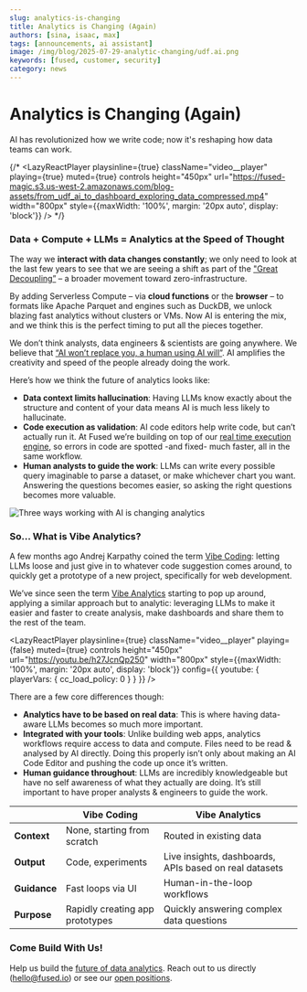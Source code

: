 ```yaml
---
slug: analytics-is-changing
title: Analytics is Changing (Again)
authors: [sina, isaac, max]
tags: [announcements, ai assistant]
image: /img/blog/2025-07-29-analytic-changing/udf.ai.png
keywords: [fused, customer, security]
category: news
---
```


# Analytics is Changing (Again)

AI has revolutionized how we write code; now it's reshaping how data teams can work.


{/* <LazyReactPlayer 
    playsinline={true}
    className="video__player"
    playing={true}
    muted={true}
    controls
    height="450px"
    url="https://fused-magic.s3.us-west-2.amazonaws.com/blog-assets/from_udf_ai_to_dashboard_exploring_data_compressed.mp4"
    width="800px"
    style={{maxWidth: '100%', margin: '20px auto', display: 'block'}}
/> */}

### Data + Compute + LLMs = Analytics at the Speed of Thought

The way we **interact with data changes constantly**; we only need to look at the last few years to see that we are seeing a shift as part of the ["Great Decoupling”](https://wesmckinney.com/blog/looking-back-15-years/) – a broader movement toward zero-infrastructure. 

By adding Serverless Compute – via **cloud functions** or the **browser** – to formats like Apache Parquet and engines such as DuckDB, we unlock blazing fast analytics without clusters or VMs. Now AI is entering the mix, and we think this is the perfect timing to put all the pieces together.

We don’t think analysts, data engineers & scientists are going anywhere. We believe that [“AI won’t replace you, a human using AI will”](https://www.forbes.com/sites/reeceakhtar/2025/03/27/ai-wont-replace-you-a-human-using-ai-will/). AI amplifies the creativity and speed of the people already doing the work.

Here’s how we think the future of analytics looks like:

- **Data context limits hallucination**: Having LLMs know exactly about the structure and content of your data means AI is much less likely to hallucinate.
- **Code execution as validation**: AI code editors help write code, but can’t actually run it. At Fused we’re building on top of our [real time execution engine](/quickstart/), so errors in code are spotted -and fixed- much faster, all in the same workflow.
- **Human analysts to guide the work**: LLMs can write every possible query imaginable to parse a dataset, or make whichever chart you want. Answering the questions becomes easier, so asking the right questions becomes more valuable.

![Three ways working with AI is changing analytics](/img/3_points_fused_overview.png)


### So... What is Vibe Analytics?

A few months ago Andrej Karpathy coined the term [Vibe Coding](https://x.com/karpathy/status/1886192184808149383): letting LLMs loose and just give in to whatever code suggestion comes around, to quickly get a prototype of a new project, specifically for web development.

We’ve since seen the term [Vibe Analytics](https://sloanreview.mit.edu/article/vibe-analytics-vibe-codings-new-cousin-unlocks-insights/) starting to pop up around, applying a similar approach but to analytic: leveraging LLMs to make it easier and faster to create analysis, make dashboards and share them to the rest of the team. 

<LazyReactPlayer 
    playsinline={true}
    className="video__player"
    playing={false}
    muted={true}
    controls
    height="450px"
    url="https://youtu.be/h27JcnQp250"
    width="800px"
    style={{maxWidth: '100%', margin: '20px auto', display: 'block'}}
    config={{
        youtube: {
            playerVars: {
                cc_load_policy: 0
            }
        }
    }}
/>

There are a few core differences though:
- **Analytics have to be based on real data**: This is where having data-aware LLMs becomes so much more important.
- **Integrated with your tools**: Unlike building web apps, analytics workflows require access to data and compute. Files need to be read & analysed by AI directly. Doing this properly isn’t only about making an AI Code Editor and pushing the code up once it’s written.
- **Human guidance throughout**: LLMs are incredibly knowledgeable but have no self awareness of what they actually are doing. It’s still important to have proper analysts & engineers to guide the work.


<div style={{display: 'flex', justifyContent: 'center'}}>

|               | **Vibe Coding**                 | **Vibe Analytics**                                    |
|---------------|--------------------------------|-------------------------------------------------------|
| **Context**   | None, starting from scratch    | Routed in existing data                               |
| **Output**    | Code, experiments              | Live insights, dashboards, APIs based on real datasets |
| **Guidance**  | Fast loops via UI              | Human-in-the-loop workflows                           |
| **Purpose**   | Rapidly creating app prototypes | Quickly answering complex data questions              |

</div>


### Come Build With Us!

Help us build the [future of data analytics](https://udf.ai/). Reach out to us directly (hello@fused.io) or see our [open positions](https://www.fused.io/careers).

